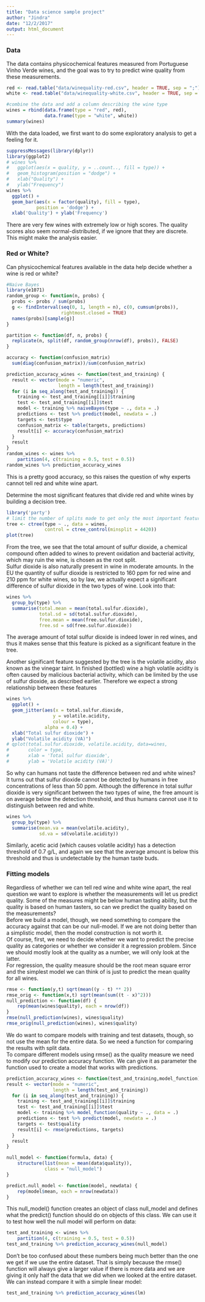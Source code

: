```yaml
---
title: "Data science sample project"
author: "Jindra"
date: "12/2/2017"
output: html_document
---
```


### Data
The data contains physicochemical features measured from Portuguese Vinho Verde wines, and the goal was to try to predict wine quality from these measurements.
```r
red <- read.table("data/winequality-red.csv", header = TRUE, sep = ";")
white <- read.table("data/winequality-white.csv", header = TRUE, sep = ";")

#combine the data and add a column describing the wine type
wines = rbind(data.frame(type = "red", red),
              data.frame(type = "white", white))
summary(wines)
```

With the data loaded, we first want to do some exploratory analysis to get a feeling for it.
```r
suppressMessages(library(dplyr))
library(ggplot2)
# wines %>%
#   ggplot(aes(x = quality, y = ..count.., fill = type)) +
#   geom_histogram(position = "dodge") +
#   xlab("Quality") +
#   ylab("Frequency")
wines %>%
  ggplot() +
  geom_bar(aes(x = factor(quality), fill = type),
           position = 'dodge') +
  xlab('Quality') + ylab('Frequency')
```
There are very few wines with extremely low or high scores. The quality scores also seem normal-distributed, if we ignore that they are discrete. This might make the analysis easier.

### Red or White?
Can physicochemical features available in the data help decide whether a wine is red or white?
```r
#Naive Bayes
library(e1071)
random_group <- function(n, probs) {
  probs <- probs / sum(probs)
  g <- findInterval(seq(0, 1, length = n), c(0, cumsum(probs)),
                    rightmost.closed = TRUE)
  names(probs)[sample(g)]
}

partition <- function(df, n, probs) {
  replicate(n, split(df, random_group(nrow(df), probs)), FALSE)
}

accuracy <- function(confusion_matrix)
  sum(diag(confusion_matrix))/sum(confusion_matrix)

prediction_accuracy_wines <- function(test_and_training) {
  result <- vector(mode = "numeric",
                   length = length(test_and_training))
  for (i in seq_along(test_and_training)) {
    training <- test_and_training[[i]]$training
    test <- test_and_training[[i]]$test
    model <- training %>% naiveBayes(type ~ ., data = .)
    predictions <- test %>% predict(model, newdata = .)
    targets <- test$type
    confusion_matrix <- table(targets, predictions)
    result[i] <- accuracy(confusion_matrix)
  }
  result
}
random_wines <- wines %>%
    partition(4, c(training = 0.5, test = 0.5))
random_wines %>% prediction_accuracy_wines
```
This is a pretty good accuracy, so this raises the question of why experts cannot tell red and white wine apart.

Determine the most significant features that divide red and white wines by building a decision tree.
```r
library('party')
# limit the number of splits made to get only the most important features
tree <- ctree(type ~ ., data = wines,
              control = ctree_control(minsplit = 4420))
plot(tree)
```
From the tree, we see that the total amount of sulfur dioxide, a chemical compound often added to wines to prevent oxidation and bacterial activity, which may ruin the wine, is chosen as the root split.  
Sulfur dioxide is also naturally present in wine in moderate amounts. In the EU the quantity of sulfur dioxide is restricted to 160 ppm for red wine and 210 ppm for white wines, so by law, we actually expect a significant difference of sulfur dioxide in the two types of wine. Look into that:
```r
wines %>% 
  group_by(type) %>%
  summarise(total.mean = mean(total.sulfur.dioxide),
            total.sd = sd(total.sulfur.dioxide),
            free.mean = mean(free.sulfur.dioxide),
            free.sd = sd(free.sulfur.dioxide))
```
The average amount of total sulfur dioxide is indeed lower in red wines, and thus it makes sense that this feature is picked as a significant feature in the tree.

Another significant feature suggested by the tree is the volatile acidity, also known as the vinegar taint. In finished (bottled) wine a high volatile acidity is often caused by malicious bacterial activity, which can be limited by the use of sulfur dioxide, as described earlier. Therefore we expect a strong relationship between these features
```r
wines %>%
  ggplot() +
  geom_jitter(aes(x = total.sulfur.dioxide, 
                 y = volatile.acidity,
                 colour = type),
              alpha = 0.4) +
  xlab("Total sulfur dioxide") +
  ylab("Volatile acidity (VA)")
# qplot(total.sulfur.dioxide, volatile.acidity, data=wines,
#       color = type,
#       xlab = 'Total sulfur dioxide',
#       ylab = 'Volatile acidity (VA)')
```

So why can humans not taste the difference between red and white wines? It turns out that sulfur dioxide cannot be detected by humans in free concentrations of less than 50 ppm. Although the difference in total sulfur dioxide is very significant between the two types of wine, the free amount is on average below the detection threshold, and thus humans cannot use it to distinguish between red and white.
```r
wines %>%
  group_by(type) %>%
  summarise(mean.va = mean(volatile.acidity),
            sd.va = sd(volatile.acidity))
```
Similarly, acetic acid (which causes volatile acidity) has a detection threshold of 0.7 g/L, and again we see that the average amount is below this threshold and thus is undetectable by the human taste buds.

### Fitting models
Regardless of whether we can tell red wine and white wine apart, the real question we want to explore is whether the measurements will let us predict quality. Some of the measures might be below human tasting ability, but the quality is based on human tasters, so can we predict the quality based on the measurements?  
Before we build a model, though, we need something to compare the accuracy against that can be our null-model. If we are not doing better than a simplistic model, then the model construction is not worth it.  
Of course, first, we need to decide whether we want to predict the precise quality as categories or whether we consider it a regression problem. Since we should mostly look at the quality as a number, we will only look at the latter.  
For regression, the quality measure should be the root mean square error and the simplest model we can think of is just to predict the mean quality for all wines.  
```r
rmse <- function(y,t) sqrt(mean((y - t) ** 2))
rmse_orig <- function(x,t) sqrt(mean(sum((t - x)^2)))
null_prediction <- function(df) {
    rep(mean(wines$quality), each = nrow(df))
}
rmse(null_prediction(wines), wines$quality)
rmse_orig(null_prediction(wines), wines$quality)
```

We do want to compare models with training and test datasets, though, so not use the mean for the entire data. So we need a function for comparing the results with split data.  
To compare different models using rmse() as the quality measure we need to modify our prediction accuracy function. We can give it as parameter the function used to create a model that works with predictions.
```r
prediction_accuracy_wines <- function(test_and_training,model_function) {
result <- vector(mode = "numeric",
                 length = length(test_and_training))
  for (i in seq_along(test_and_training)) {
    training <- test_and_training[[i]]$training
    test <- test_and_training[[i]]$test
    model <- training %>% model_function(quality ~ ., data = .)
    predictions <- test %>% predict(model, newdata = .)
    targets <- test$quality
    result[i] <- rmse(predictions, targets)
  }
  result
}

null_model <- function(formula, data) {
    structure(list(mean = mean(data$quality)),
              class = "null_model")
}

predict.null_model <- function(model, newdata) {
    rep(model$mean, each = nrow(newdata))
}
```

This null_model() function creates an object of class null_model and defines what the predict() function should do on objects of this class. We can use it to test how well the null model will perform on data:
```r
test_and_training <- wines %>%
    partition(4, c(training = 0.5, test = 0.5))
test_and_training %>% prediction_accuracy_wines(null_model)
```

Don’t be too confused about these numbers being much better than the one we get if we use the entire dataset. That is simply because the rmse() function will always give a larger value if there is more data and we are giving it only half the data that we did when we looked at the entire dataset.  
We can instead compare it with a simple linear model:
```r
test_and_training %>% prediction_accuracy_wines(lm)
```

